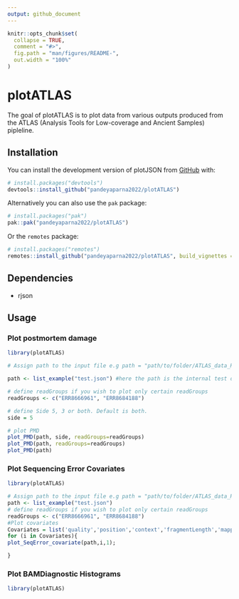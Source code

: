 ```yaml
---
output: github_document
---
```


<!-- README.md is generated from README.Rmd. Please edit that file -->

```r
knitr::opts_chunk$set(
  collapse = TRUE,
  comment = "#>",
  fig.path = "man/figures/README-",
  out.width = "100%"
)
```

# plotATLAS

<!-- badges: start -->
<!-- badges: end -->

The goal of plotATLAS is to plot data from various outputs produced from the ATLAS (Analysis Tools for Low-coverage and Ancient Samples) pipleline. 

## Installation

You can install the development version of plotJSON from [GitHub](https://github.com/pandeyaparna2022/plotATLAS) with:

``` r
# install.packages("devtools")
devtools::install_github("pandeyaparna2022/plotATLAS")
```

Alternatively you can also use the `pak` package:
```r
# install.packages("pak")
pak::pak("pandeyaparna2022/plotATLAS")
```

Or the `remotes` package:
```r
# install.packages("remotes")
remotes::install_github("pandeyaparna2022/plotATLAS", build_vignettes = TRUE)
```

## Dependencies
- rjson

## Usage

### Plot postmortem damage

```r
library(plotATLAS)

# Assign path to the input file e.g path = "path/to/folder/ATLAS_data_RGInfo.json"

path <- list_example("test.json") #here the path is the internal test data provided with the package

# define readGroups if you wish to plot only certain readGroups
readGroups <- c("ERR8666961", "ERR8684188")

# define Side 5, 3 or both. Default is both.
side = 5

# plot PMD
plot_PMD(path, side, readGroups=readGroups)
plot_PMD(path, readGroups=readGroups)
plot_PMD(path)
```

### Plot Sequencing Error Covariates
```r
library(plotATLAS)

# Assign path to the input file e.g path = "path/to/folder/ATLAS_data_RGInfo.json"
path <- list_example("test.json")
# define readGroups if you wish to plot only certain readGroups
readGroups <- c("ERR8666961", "ERR8684188")
#Plot covariates
Covariates = list('quality','position','context','fragmentLength','mappingQuality','rho')
for (i in Covariates){
plot_SeqError_covariate(path,i,1);

}
```
### Plot BAMDiagnostic Histograms
```r
library(plotATLAS)

```



